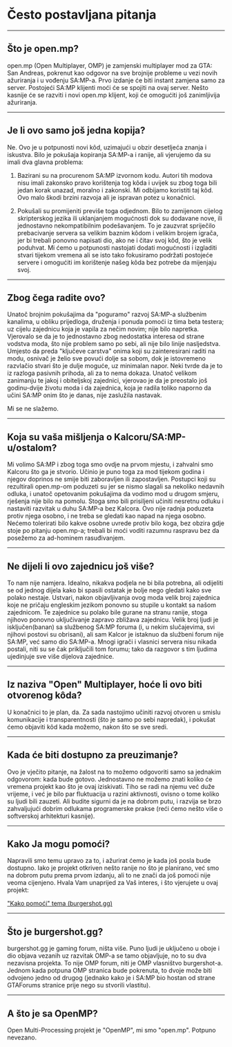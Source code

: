 # Često postavljana pitanja

<hr />

## Što je open.mp?

open.mp (Open Multiplayer, OMP) je zamjenski multiplayer mod za GTA: San Andreas, pokrenut kao
odgovor na sve brojnije probleme u vezi novih ažuriranja i u vođenju SA:MP-a. Prvo izdanje će biti
instant zamjena samo za server. Postojeći SA:MP klijenti moći će se spojiti na ovaj server. Nešto
kasnije će se razviti i novi open.mp klijent, koji će omogućiti još zanimljivija ažuriranja.

<hr />

## Je li ovo samo još jedna kopija?

Ne. Ovo je u potpunosti novi kôd, uzimajući u obzir desetljeća znanja i iskustva. Bilo je pokušaja
kopiranja SA:MP-a i ranije, ali vjerujemo da su imali dva glavna problema:

1. Bazirani su na procurenom SA:MP izvornom kodu. Autori tih modova nisu imali zakonsko pravo
   korištenja tog kôda i uvijek su zbog toga bili jedan korak unazad, moralno i zakonski. Mi
   odbijamo koristiti taj kôd. Ovo malo škodi brzini razvoja ali je ispravan potez u konačnici.

2. Pokušali su promijeniti previše toga odjednom. Bilo to zamijenom cijelog skripterskog jezika ili
   uklanjanjem mogućnosti dok su dodavane nove, ili jednostavno nekompatibilnim podešavanjem. To je
   zauzvrat spriječilo prebacivanje servera sa velikim baznim kôdom i velikim brojem igrača, jer bi
   trebali ponovno napisati dio, ako ne i čitav svoj kôd, što je velik poduhvat. Mi ćemo u
   potpunosti nastojati dodati mogućnosti i izgladiti stvari tijekom vremena ali se isto tako
   fokusiramo podržati postojeće servere i omogućiti im korištenje našeg kôda bez potrebe da
   mijenjaju svoj.

<hr />

## Zbog čega radite ovo?

Unatoč brojnim pokušajima da "poguramo" razvoj SA:MP-a službenim kanalima, u obliku prijedloga,
druženja i ponuda pomoći iz tima beta testera; uz cijelu zajednicu koja je vapila za nečim novim;
nije bilo napretka. Vjerovalo se da je to jednostavno zbog nedostatka interesa od strane vodstva
moda, što nije problem samo po sebi, ali nije bilo linije nasljedstva. Umjesto da preda "ključeve
carstva" onima koji su zainteresirani raditi na modu, osnivač je želio sve povući dolje sa sobom,
dok je istovremeno razvlačio stvari što je dulje moguće, uz minimalan napor. Neki tvrde da je to iz
razloga pasivnih prihoda, ali za to nema dokaza. Unatoč velikom zanimanju te jakoj i obiteljskoj
zajednici, vjerovao je da je preostalo još godinu-dvije životu moda i da zajednica, koja je radila
toliko naporno da učini SA:MP onim što je danas, nije zaslužila nastavak.

Mi se ne slažemo.

<hr />

## Koja su vaša mišljenja o Kalcoru/SA:MP-u/ostalom?

Mi volimo SA:MP i zbog toga smo ovdje na prvom mjestu, i zahvalni smo Kalcoru što ga je stvorio.
Učinio je puno toga za mod tijekom godina i njegov doprinos ne smije biti zaboravljen ili
zapostavljen. Postupci koji su rezultirali open.mp-om poduzeti su jer se nismo slagali sa nekoliko
nedavnih odluka, i unatoč opetovanim pokušajima da vodimo mod u drugom smjeru, rješenja nije bilo na
pomolu. Stoga smo bili prisiljeni učiniti nesretnu odluku i nastaviti razvitak u duhu SA:MP-a bez
Kalcora. Ovo nije radnja poduzeta protiv njega osobno, i ne treba se gledati kao napad na njega
osobno. Nećemo tolerirati bilo kakve osobne uvrede protiv bilo koga, bez obzira gdje stoje po
pitanju open.mp-a; trebali bi moći voditi razumnu raspravu bez da posežemo za ad-hominem
rasuđivanjem.

<hr />

## Ne dijeli li ovo zajednicu još više?

To nam nije namjera. Idealno, nikakva podjela ne bi bila potrebna, ali odijeliti se od jednog dijela
kako bi spasili ostatak je bolje nego gledati kako sve polako nestaje. Ustvari, nakon objavljivanja
ovog moda velik broj zajednica koje ne pričaju engleskim jezikom ponovno su stupile u kontakt sa
našom zajednicom. Te zajednice su polako bile gurane na stranu ranije, stoga njihovo ponovno
uključivanje zapravo zbližava zajednicu. Velik broj ljudi je isključen(banan) sa službenog SA:MP
foruma (i, u nekim slučajevima, svi njihovi postovi su obrisani), ali sam Kalcor je istaknuo da
službeni forum nije SA:MP, već samo dio SA:MP-a. Mnogi igrači i vlasnici servera nisu nikada
postali, niti su se čak priključili tom forumu; tako da razgovor s tim ljudima ujedinjuje sve više
dijelova zajednice.

<hr />

## Iz naziva "Open" Multiplayer, hoće li ovo biti otvorenog kôda?

U konačnici to je plan, da. Za sada nastojimo učiniti razvoj otvoren u smislu komunikacije i
transparentnosti (što je samo po sebi napredak), i pokušat ćemo objaviti kôd kada možemo, nakon što
se sve sredi.

<hr />

## Kada će biti dostupno za preuzimanje?

Ovo je vječito pitanje, na žalost na to možemo odgovoriti samo sa jednakim odgovorom: kada bude
gotovo. Jednostavno ne možemo znati koliko će vremena projekt kao što je ovaj iziskivati. Tiho se
radi na njemu već duže vrijeme, i već je bilo par fluktuacija u razini aktivnosti, ovisno o tome
koliko su ljudi bili zauzeti. Ali budite sigurni da je na dobrom putu, i razvija se brzo
zahvaljujući dobrim odlukama programerske prakse (reći ćemo nešto više o softverskoj arhitekturi
kasnije).

<hr />

## Kako Ja mogu pomoći?

Napravili smo temu upravo za to, i ažurirat ćemo je kada još posla bude dostupno. Iako je projekt
otkriven nešto ranije no što je planirano, već smo na dobrom putu prema prvom izdanju, ali to ne
znači da još pomoći nije veoma cijenjeno. Hvala Vam unaprijed za Vaš interes, i što vjerujete u ovaj
projekt:

["Kako pomoći" tema (burgershot.gg)](https://www.burgershot.gg/showthread.php?tid=99)

<hr />

## Što je burgershot.gg?

burgershot.gg je gaming forum, ništa više. Puno ljudi je uključeno u oboje i dio objava vezanih uz
razvitak OMP-a se tamo objavljuje, no to su dva nezavisna projekta. To nije OMP forum, niti je OMP
vlasništvo burgershot-a. Jednom kada potpuna OMP stranica bude pokrenuta, to dvoje može biti
odvojeno jedno od drugog (jednako kako je i SA:MP bio hostan od strane GTAForums stranice prije nego
su stvorili vlastitu).

<hr />

## A što je sa OpenMP?

Open Multi-Processing projekt je "OpenMP", mi smo "open.mp". Potpuno nevezano.
